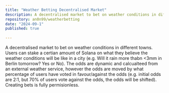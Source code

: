 ```yaml
---
title: "Weather Betting Decentralised Market"
description: A decentralised market to bet on weather conditions in different towns
repository: an0n99/weatherbetting
date: "2024-09-1"
published: true
  
---
```



A decentralised market to bet on weather conditions in different towns. Users can stake a certian amount of Solana on what they believe the weather conditions will be like in a city (e.g. Will it rain more thabn <3mm in Berlin tomorrow? Yes or No). The odds are dynamic and calcualteed from an external weather service, however the odds are moved by what percentage of users have voted in favour/against the odds (e.g. initial odds are 2:1, but  70% of users vote against the odds, the odds will be shifted). Creating bets is fully permisionless. 


